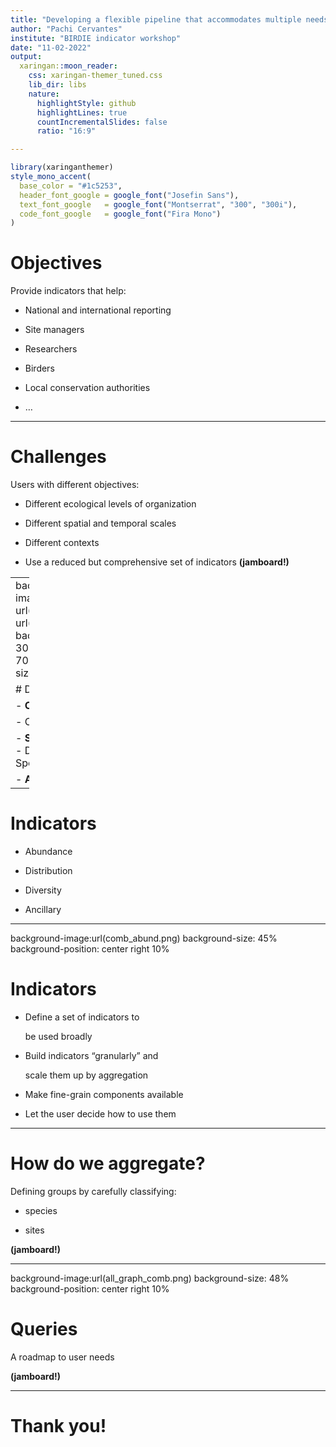 ```yaml
---
title: "Developing a flexible pipeline that accommodates multiple needs"
author: "Pachi Cervantes"
institute: "BIRDIE indicator workshop"
date: "11-02-2022"
output:
  xaringan::moon_reader:
    css: xaringan-themer_tuned.css
    lib_dir: libs
    nature:
      highlightStyle: github
      highlightLines: true
      countIncrementalSlides: false
      ratio: "16:9"

---
```



```r
library(xaringanthemer)
style_mono_accent(
  base_color = "#1c5253",
  header_font_google = google_font("Josefin Sans"),
  text_font_google   = google_font("Montserrat", "300", "300i"),
  code_font_google   = google_font("Fira Mono")
)
```

# Objectives

Provide indicators that help:

- National and international reporting

- Site managers

- Researchers

- Birders

- Local conservation authorities

- …


---

# Challenges

Users with different objectives:

- Different ecological levels of organization

- Different spatial and temporal scales

- Different contexts

- Use a reduced but comprehensive set of indicators **(jamboard!)**


---
background-image:url(cwac_logo.png), url(SABAP2_logo.png), url(GoogleEarthEngine_Grey_108.png)
background-position:top 80px right 30%, top 290px right 30%, bottom 70px right 30%
background-size:25%, 15%, 35%

# Data inputs

- **Coordinated Waterbird Counts**

  - Count data
  - Species abundance

- **Southern African Bird Atlas Project**
  - Detection/non-detection data
  - Species distribution

- **Ancillary data**
  - Environmental data


---

# Indicators

- Abundance

- Distribution

- Diversity

- Ancillary


---

background-image:url(comb_abund.png)
background-size: 45%
background-position: center right 10%

# Indicators

- Define a set of indicators to

  be used broadly

- Build indicators "granularly" and

  scale them up by aggregation

- Make fine-grain components available

- Let the user decide how to use them

---

# How do we aggregate?

Defining groups by carefully classifying:

- species

- sites

**(jamboard!)**


---

background-image:url(all_graph_comb.png)
background-size: 48%
background-position: center right 10%

# Queries

A roadmap to user needs

**(jamboard!)**

---

# Thank you!
